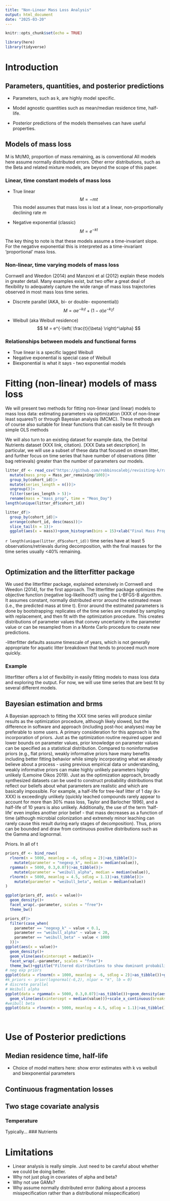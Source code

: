 ```yaml
---
title: "Non-Linear Mass Loss Analysis"
output: html_document
date: "2025-03-20"
---
```


```r
knitr::opts_chunk$set(echo = TRUE)
```

```r
library(here)
library(tidyverse)
```
# Introduction
## Parameters, quantities, and posterior predictions
- Parameters, such as k, are highly model specific. 

- Model agnostic quantities such as mean/median residence time, half-life. 

- Posterior predictions of the models themselves can have useful properties.  

## Models of mass loss
M is Mt/M0, proportion of mass remaining, as is conventional
All models here assume normally distributed errors. Other error distributions, such as the Beta and related mixture models, are beyond the scope of this paper.

### Linear, time constant models of mass loss
- True linear
$$
M = -mt
$$
This model assumes that mass loss is lost at a linear, non-proportionally declining rate *m*

- Negative exponential (classic)
$$
M = e^{-kt}
$$

The key thing to note is that these models assume a time-invariant slope. For the negative exponential this is interpreted as a time-invariant 'proportional' mass loss. 

### Non-linear, time varying models of mass loss
Cornwell and Weedon (2014) and Manzoni et al (2012) explain these models in greater detail. 
Many examples exist, but two offer a great deal of flexibility to adequately capture the wide range of mass loss trajectories observed in most mass loss time series. 

- Discrete parallel (AKA, bi- or double- exponential))
$$
M = \alpha e^{-k_1 t} + (1 - \alpha) e^{-k_2 t}
$$

- Weibull (aka Weibull residence)
$$
M = e^{-\left( \frac{t}{\beta} \right)^\alpha}
$$


### Relationships between models and functional forms
- True linear is a specific lagged Weibull
- Negative exponential is special case of Weibull
- Biexponential is what it says - two exponential models

# Fitting (non-linear) models of mass loss
We will present two methods for fitting non-linear (and linear) models to mass loss data: estimating parameters via optimization (XXX of non-linear least squares?) or through Bayesian analysis (MCMC). These methods are of course also suitable for linear functions that can easily be fit through simple OLS methods 

We will also turn to an existing dataset for example data, the Detrital Nutrients dataset (XXX link, citation). [XXX Data set description]. In particular, we will use a subset of these data that focused on stream litter, and further focus on time series that have number of observations (litter bag retrievals) greater than the number of parameters our models. 

```r
litter_df <- read_csv("https://github.com/robbinscalebj/revisiting-k/raw/refs/heads/main/data/derived_data/tidied_detrital_nutrients_data.csv")|> # tidied litter time series
  mutate(mass_prop = Mass_per_remaining/100)|>
  group_by(cohort_id)|>
  mutate(series_length = n())|>
  ungroup()|>
  filter(series_length > 5)|>
  rename(mass = "mass_prop", time = "Meas_Day")
length(unique(litter_df$cohort_id))

litter_df|>
  group_by(cohort_id)|>
  arrange(cohort_id, desc(mass))|>
  slice_tail(n = 1)|>
  ggplot(aes(x = mass))+geom_histogram(bins = 15)+xlab("Final Mass Proportion")

```

`r length(unique(litter_df$cohort_id))` time series have at least 5 observations/retrievals during decomposition, with the final masses for the time series usually <40% remaining.


```r


```

## Optimization and the litterfitter package
We used the litterfitter package, explained extensively in Cornwell and Weedon (2014), for the first approach. The litterfitter package optimizes the objective function (negative log-likelihood?) using the L-BFGS-B algorithm. It assumes constant, normally distributed error around the estimated mean (i.e., the predicted mass at time t). Error around the estimated parameters is done by bootstrapping: replicates of the time series are created by sampling with replacement, and then fit with the optimization procedure. This creates distributions of parameter values that convey uncertainty in the parameter value or can be resampled from in a Monte Carlo procedure to create new predictions. 

-litterfitter defaults assume timescale of years, which is not generally appropriate for aquatic litter breakdown that tends to proceed much more quickly.

### Example
litterfitter offers a lot of flexibility in easily fitting models to mass loss data and exploring the output. For now, we will use  time series that are best fit by several different models.  

## Bayesian estimation and brms
A Bayesian approach to fitting the XXX time series will produce similar results as the optimization procedure, although likely slowed, but the difference in software and approach (including post-hoc analyses) may be preferable to some users. A primary consideration for this approach is the incorporation of priors. Just as the optimization routine required upper and lower bounds on parameter values, prior knowledge on parameter values can be specified as a statistical distribution. Compared to noninformative priors (e.g., flat priors), weakly informative priors have many benefits including better fitting behavior while simply incorporating what we already believe about a process - using previous empirical data or understanding, weakly informative priors can make highly unlikely parameters highly unlikely (Lemoine Oikos 2019). Just as the optimization approach, broadly synthesized datasets can be used to construct probability distributions that reflect our beliefs about what parameters are realistic and which are basically impossible. For example, a half-life for tree-leaf litter of 1 day (k= XXX) is exceedingly unlikely (quickly leached compounds rarely appear to account for more than 30% mass loss, Taylor and Barlocher 1996), and a half-life of 10 years is also unlikely. Additionally, the use of the term 'half-life' even implies another prior belief - that mass decreases as a function of time (although microbial colonization and extremely minor leaching can rarely cause this result during early stages of decomposition). Thus, priors can be bounded and draw from continuous positive distributions such as the Gamma and lognormal. 

Priors. In all of t
```r

priors_df <- bind_rows(
  rlnorm(n = 5000, meanlog = -6, sdlog = 2)|>as_tibble()|>
    mutate(parameter = "negexp_k", median = median(value)),
  rgamma(n = 5000, 0.3,0.07)|>as_tibble()|>
    mutate(parameter = "weibull_alpha", median = median(value)),
  rlnorm(n = 5000, meanlog = 4.5, sdlog = 1.1)|>as_tibble()|>
    mutate(parameter = "weibull_beta", median = median(value))
)

ggplot(priors_df, aes(x = value))+
  geom_density()+
  facet_wrap(.~parameter, scales = "free")+
  theme_bw()

priors_df|>
  filter(case_when(
    parameter == "negexp_k" ~ value < 0.1,
    parameter == "weibull_alpha" ~ value < 20,
    parameter == "weibull_beta" ~ value < 1000
  ))|>
ggplot(aes(x = value))+
  geom_density()+
  geom_vline(aes(xintercept = median))+
  facet_wrap(.~parameter, scales = "free")+
  theme_bw()+ggtitle("Filtered distributions to show dominant probability mass")
# neg exp priors
ggplot(data = rlnorm(n = 1000, meanlog = -6, sdlog = 2)|>as_tibble())+geom_density(aes(x = value))+scale_x_continuous(limits = c(0,0.5))+
#k_priors <- prior(lognormal(-6,2), nlpar = "k", lb = 0)
# discrete parallel
# Weibull alpha
ggplot(data = rgamma(n = 5000, 0.3,0.07)|>as_tibble())+geom_density(aes(x = value))+
  geom_vline(aes(xintercept = median(value)))+scale_x_continuous(breaks = c(1,10,50), limits = c(0,10))
#weibull beta
ggplot(data = rlnorm(n = 5000, meanlog = 4.5, sdlog = 1.1)|>as_tibble())+geom_density(aes(x = value))



```

```r


```

# Use of Posterior predictions
## Median residence time, half-life
- Choice of model matters here: show error estimates with k vs weibull and biexponential parameters

## Continuous fragmentation losses

## Two stage covariate analysis
### Temperature
Typically...
### Nutrients


# Limitations
- Linear analysis is really simple. Just need to be careful about whether we could be doing better. 
- Why not just plug in covariates of alpha and beta? 
- Why not use GAMs? 
- Why assume normally distributed error (talking about a process misspecification rather than a distributional misspecification)